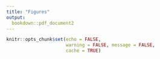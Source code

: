 ```yaml
---
title: "Figures"
output:
  bookdown::pdf_document2
---
```


```r
knitr::opts_chunk$set(echo = FALSE, 
                      warning = FALSE, message = FALSE, 
                      cache = TRUE)
```

<!-- ####################################################################### -->
<!-- Workflow -->
```r
```
<!-- ####################################################################### -->
